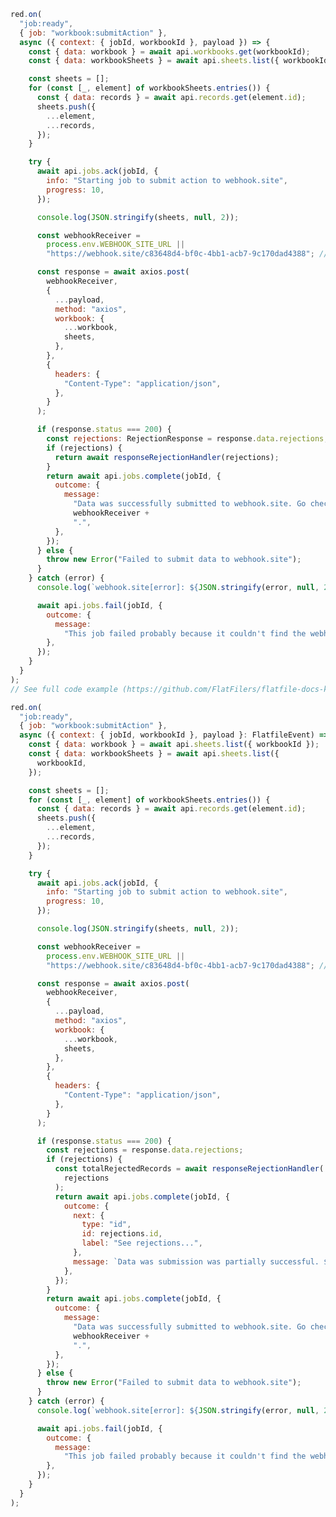 <CodeGroup>

```js listener.js
red.on(
  "job:ready",
  { job: "workbook:submitAction" },
  async ({ context: { jobId, workbookId }, payload }) => {
    const { data: workbook } = await api.workbooks.get(workbookId);
    const { data: workbookSheets } = await api.sheets.list({ workbookId });

    const sheets = [];
    for (const [_, element] of workbookSheets.entries()) {
      const { data: records } = await api.records.get(element.id);
      sheets.push({
        ...element,
        ...records,
      });
    }

    try {
      await api.jobs.ack(jobId, {
        info: "Starting job to submit action to webhook.site",
        progress: 10,
      });

      console.log(JSON.stringify(sheets, null, 2));

      const webhookReceiver =
        process.env.WEBHOOK_SITE_URL ||
        "https://webhook.site/c83648d4-bf0c-4bb1-acb7-9c170dad4388"; //update this

      const response = await axios.post(
        webhookReceiver,
        {
          ...payload,
          method: "axios",
          workbook: {
            ...workbook,
            sheets,
          },
        },
        {
          headers: {
            "Content-Type": "application/json",
          },
        }
      );

      if (response.status === 200) {
        const rejections: RejectionResponse = response.data.rejections;
        if (rejections) {
          return await responseRejectionHandler(rejections);
        }
        return await api.jobs.complete(jobId, {
          outcome: {
            message:
              "Data was successfully submitted to webhook.site. Go check it out at " +
              webhookReceiver +
              ".",
          },
        });
      } else {
        throw new Error("Failed to submit data to webhook.site");
      }
    } catch (error) {
      console.log(`webhook.site[error]: ${JSON.stringify(error, null, 2)}`);

      await api.jobs.fail(jobId, {
        outcome: {
          message:
            "This job failed probably because it couldn't find the webhook.site URL.",
        },
      });
    }
  }
);
// See full code example (https://github.com/FlatFilers/flatfile-docs-kitchen-sink/blob/main/javascript/shared/workbook_submit.js)
```

```js listener.ts
red.on(
  "job:ready",
  { job: "workbook:submitAction" },
  async ({ context: { jobId, workbookId }, payload }: FlatfileEvent) => {
    const { data: workbook } = await api.sheets.list({ workbookId });
    const { data: workbookSheets } = await api.sheets.list({
      workbookId,
    });

    const sheets = [];
    for (const [_, element] of workbookSheets.entries()) {
      const { data: records } = await api.records.get(element.id);
      sheets.push({
        ...element,
        ...records,
      });
    }

    try {
      await api.jobs.ack(jobId, {
        info: "Starting job to submit action to webhook.site",
        progress: 10,
      });

      console.log(JSON.stringify(sheets, null, 2));

      const webhookReceiver =
        process.env.WEBHOOK_SITE_URL ||
        "https://webhook.site/c83648d4-bf0c-4bb1-acb7-9c170dad4388"; //update this

      const response = await axios.post(
        webhookReceiver,
        {
          ...payload,
          method: "axios",
          workbook: {
            ...workbook,
            sheets,
          },
        },
        {
          headers: {
            "Content-Type": "application/json",
          },
        }
      );

      if (response.status === 200) {
        const rejections = response.data.rejections;
        if (rejections) {
          const totalRejectedRecords = await responseRejectionHandler(
            rejections
          );
          return await api.jobs.complete(jobId, {
            outcome: {
              next: {
                type: "id",
                id: rejections.id,
                label: "See rejections...",
              },
              message: `Data was submission was partially successful. ${totalRejectedRecords} record(s) were rejected.`,
            },
          });
        }
        return await api.jobs.complete(jobId, {
          outcome: {
            message:
              "Data was successfully submitted to webhook.site. Go check it out at " +
              webhookReceiver +
              ".",
          },
        });
      } else {
        throw new Error("Failed to submit data to webhook.site");
      }
    } catch (error) {
      console.log(`webhook.site[error]: ${JSON.stringify(error, null, 2)}`);

      await api.jobs.fail(jobId, {
        outcome: {
          message:
            "This job failed probably because it couldn't find the webhook.site URL.",
        },
      });
    }
  }
);
```

</CodeGroup>
